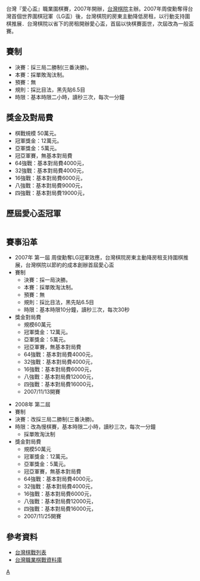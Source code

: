 台灣『愛心盃』職業圍棋賽，2007年開辦，[[台灣棋院|台灣棋院]]主辦。2007年周俊勳奪得台灣首個世界圍棋冠軍（LG盃）後，台灣棋院的房東主動降低房租，以行動支持圍棋推展．台灣棋院以省下的房租開辦愛心盃，首屆以快棋賽面世，次屆改為一般盃賽。

==賽制==
*決賽：採三局二勝制(三番決勝)。
*本賽：採單敗淘汰制。
*預賽：無
*規則：採比目法，黑先貼6.5目
*時限：基本時限二小時，讀秒三次，每次一分鐘

==獎金及對局費==
*棋戰規模 50萬元。
*冠軍獎金：12萬元。
*亞軍獎金：5萬元。
*冠亞軍賽，無基本對局費 
*64強戰：基本對局費4000元，
*32強戰：基本對局費4000元，
*16強戰：基本對局費6000元，
*八強戰：基本對局費9000元，
*四強戰：基本對局費19000元，

== 歷屆愛心盃冠軍 ==
{| class="wikitable"
|- style="background:#efefef;"
|- 
! 屆次 !! 年份 !! 冠軍 !! 比數 !! 亞軍 !! 四強 !! 備註
|- 
| align="right" | 1 || 2007年 || [[周俊勳|周俊勳]]九段  || 1-0 || [[林至涵|林至涵]]八段 || 張哲豪二段、[[余正麒|余正麒]]初段 || 
|- 
| align="right" | 2 || 2008年 || [[林書陽|林書陽]]五段 || 2-0 || 張哲豪三段 || 余正麒二段、[[陳永安|陳永安]]六段 ||
|- 
| align="right" | 3 || 2009年 || [[陳詩淵|陳詩淵]]八段 || 2-0 || [[蕭正浩|蕭正浩]]六段 || [[張正平|張正平]]二段、[[林修平|林修平]]二段 || 
|- 
| align="right" | 4 || 2010年 || 林至涵九段 || 2-1 || 周俊勳九段 || 張哲豪三段、陳詩淵八段 || 
|- 
| align="right" | 5 || 2011年 || 蕭正浩七段 || 1-0 || 林修平四段 || [[林立祥|林立祥]]四段、林至涵九段 || 
|}

==賽事沿革==
*2007年 第一屆 周俊勳奪LG冠軍效應，台灣棋院房東主動降房租支持圍棋推展，台灣棋院以節約的成本創辦首屆愛心盃
*賽制
**決賽：採一局決勝。
**本賽：採單敗淘汰制。
**預賽：無
**規則：採比目法，黑先貼6.5目
**時限：基本時限10分鐘，讀秒三次，每次30秒
*獎金對局費
**規模60萬元
**冠軍獎金：12萬元。
**亞軍獎金：5萬元。
**冠亞軍賽，無基本對局費 
**64強戰：基本對局費4000元，
**32強戰：基本對局費4000元，
**16強戰：基本對局費6000元，
**八強戰：基本對局費12000元，
**四強戰：基本對局費16000元，
**2007/11/13開賽

*2008年 第二屆
*賽制
*決賽：改採三局二勝制(三番決勝)。
*時限：改為慢棋賽，基本時限二小時，讀秒三次，每次一分鐘
**採單敗淘汰制
*獎金對局費
**規模50萬元
**冠軍獎金：12萬元。
**亞軍獎金：5萬元。
**冠亞軍賽，無基本對局費 
**64強戰：基本對局費4000元，
**32強戰：基本對局費4000元，
**16強戰：基本對局費6000元，
**八強戰：基本對局費12000元，
**四強戰：基本對局費16000元，
**2007/11/25開賽

==參考資料==
*[http://www.yigo.org/godata/gomenu.php#tw 台灣棋戰列表] {{Wayback|url=http://www.yigo.org/godata/gomenu.php#tw |date=20070114232947 }}
*[https://web.archive.org/web/20070310225600/http://igo.web.infoseek.co.jp/cgi-bin/title/taiwan/titlet.htm 台灣職業棋戰資料庫]


{{台灣圍棋賽}}

[[Category:台灣围棋比赛|A]]